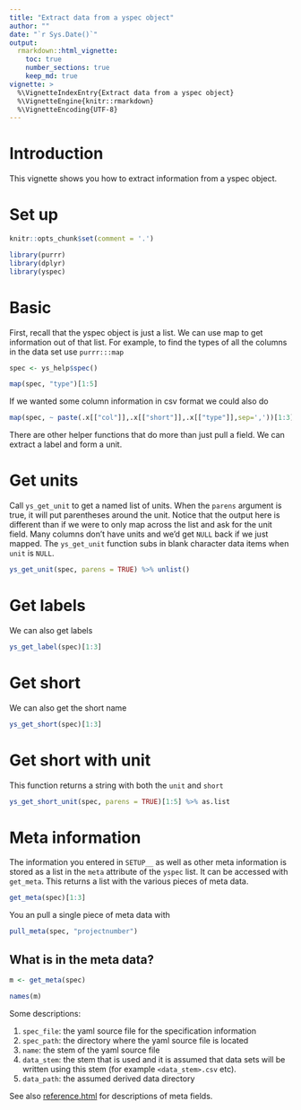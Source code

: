 ```yaml
---
title: "Extract data from a yspec object"
author: ""
date: "`r Sys.Date()`"
output: 
  rmarkdown::html_vignette: 
    toc: true
    number_sections: true
    keep_md: true
vignette: >
  %\VignetteIndexEntry{Extract data from a yspec object}
  %\VignetteEngine{knitr::rmarkdown}
  %\VignetteEncoding{UTF-8}
---
```


# Introduction
This vignette shows you how to extract information from a yspec object.

# Set up

```r
knitr::opts_chunk$set(comment = '.')
```


```r
library(purrr)
library(dplyr)
library(yspec)
```

# Basic

First, recall that the yspec object is just a list.  We can use map to get 
information out of that list.  For example, to find the types of all the columns
in the data set use `purrr:::map`

```r
spec <- ys_help$spec()

map(spec, "type")[1:5]
```

If we wanted some column information in csv format we could also do

```r
map(spec, ~ paste(.x[["col"]],.x[["short"]],.x[["type"]],sep=','))[1:3]
```

There are other helper functions that do more than just pull a field.  We can 
extract a label and form a unit.

# Get units

Call `ys_get_unit` to get a named list of units. When the `parens` argument is
true, it will put parentheses around the unit.  Notice that the output here is 
different than if we were to only map across the list and ask for the unit field. 
Many columns don't have units and we'd get `NULL` back if we just mapped.  The 
`ys_get_unit` function subs in blank character data items when `unit` is `NULL`.

```r
ys_get_unit(spec, parens = TRUE) %>% unlist()
```

# Get labels

We can also get labels

```r
ys_get_label(spec)[1:3]
```

# Get short

We can also get the short name

```r
ys_get_short(spec)[1:3]
```

# Get short with unit

This function returns a string with both the `unit` and `short`
```r
ys_get_short_unit(spec, parens = TRUE)[1:5] %>% as.list
```

# Meta information

The information you entered in `SETUP__` as well as other meta information is
stored as a list in the `meta` attribute of the `yspec` list. It can be 
accessed with `get_meta`.  This returns a list with the various pieces of meta 
data.

```r
get_meta(spec)[1:3]
```

You an pull a single piece of meta data with
```r
pull_meta(spec, "projectnumber")
```

## What is in the meta data?


```r
m <- get_meta(spec)
```

```r
names(m)
```

Some descriptions: 

1. `spec_file`: the yaml source file for the specification information
1. `spec_path`: the directory where the yaml source file is located
1. `name`: the stem of the yaml source file
1. `data_stem`: the stem that is used and it is assumed that data sets will be 
   written using this stem (for example `<data_stem>.csv` etc).
1. `data_path`: the assumed derived data directory

See also [reference.html](reference.html) for descriptions of meta fields.
